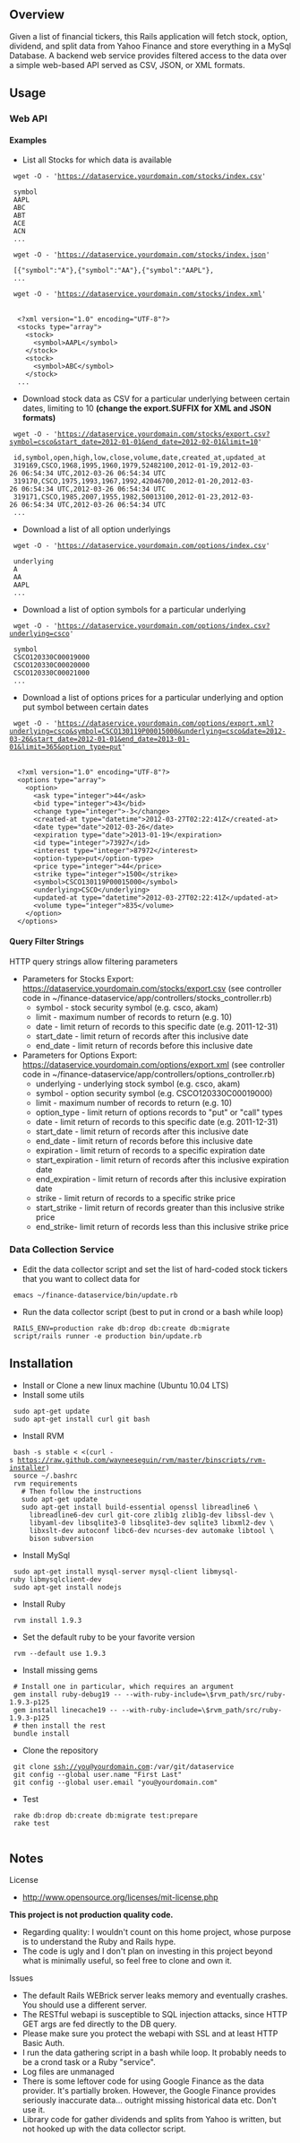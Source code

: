== Overview ==

Given a list of financial tickers, this Rails application will fetch
stock, option, dividend, and split data from Yahoo Finance and store
everything in a MySql Database. A backend web service provides
filtered access to the data over a simple web-based API served as CSV,
JSON, or XML formats.


== Usage ==

=== Web API ===

==== Examples ====

* List all Stocks for which data is available

  wget -O - 'https://dataservice.yourdomain.com/stocks/index.csv'

  symbol
  AAPL
  ABC
  ABT
  ACE
  ACN
  ...

  wget -O - 'https://dataservice.yourdomain.com/stocks/index.json'

  [{"symbol":"A"},{"symbol":"AA"},{"symbol":"AAPL"},
  ...

  wget -O - 'https://dataservice.yourdomain.com/stocks/index.xml'

 <nowiki>
  <?xml version="1.0" encoding="UTF-8"?>
  <stocks type="array">
    <stock>
      <symbol>AAPL</symbol>
    </stock>
    <stock>
      <symbol>ABC</symbol>
    </stock>
  ...
</nowiki>

* Download stock data as CSV for a particular underlying between certain dates, limiting to 10 '''(change the export.SUFFIX for XML and JSON formats)'''
  wget -O - 'https://dataservice.yourdomain.com/stocks/export.csv?symbol=csco&start_date=2012-01-01&end_date=2012-02-01&limit=10'

  id,symbol,open,high,low,close,volume,date,created_at,updated_at
  319169,CSCO,1968,1995,1960,1979,52482100,2012-01-19,2012-03-26 06:54:34 UTC,2012-03-26 06:54:34 UTC
  319170,CSCO,1975,1993,1967,1992,42046700,2012-01-20,2012-03-26 06:54:34 UTC,2012-03-26 06:54:34 UTC
  319171,CSCO,1985,2007,1955,1982,50013100,2012-01-23,2012-03-26 06:54:34 UTC,2012-03-26 06:54:34 UTC
  ...

* Download a list of all option underlyings
  wget -O - 'https://dataservice.yourdomain.com/options/index.csv'

  underlying
  A
  AA
  AAPL
  ...

* Download a list of option symbols for a particular underlying
  wget -O - 'https://dataservice.yourdomain.com/options/index.csv?underlying=csco'

  symbol
  CSCO120330C00019000
  CSCO120330C00020000
  CSCO120330C00021000
  ...

* Download a list of options prices for a particular underlying and option put symbol between certain dates
  wget -O - 'https://dataservice.yourdomain.com/options/export.xml?underlying=csco&symbol=CSCO130119P00015000&underlying=csco&date=2012-03-26&start_date=2012-01-01&end_date=2013-01-01&limit=365&option_type=put'

 <nowiki>
  <?xml version="1.0" encoding="UTF-8"?>
  <options type="array">
    <option>
      <ask type="integer">44</ask>
      <bid type="integer">43</bid>
      <change type="integer">-3</change>
      <created-at type="datetime">2012-03-27T02:22:41Z</created-at>
      <date type="date">2012-03-26</date>
      <expiration type="date">2013-01-19</expiration>
      <id type="integer">73927</id>
      <interest type="integer">87972</interest>
      <option-type>put</option-type>
      <price type="integer">44</price>
      <strike type="integer">1500</strike>
      <symbol>CSCO130119P00015000</symbol>
      <underlying>CSCO</underlying>
      <updated-at type="datetime">2012-03-27T02:22:41Z</updated-at>
      <volume type="integer">835</volume>
    </option>
  </options>
</nowiki>

==== Query Filter Strings ====

HTTP query strings allow filtering parameters

* Parameters for Stocks Export: https://dataservice.yourdomain.com/stocks/export.csv (see controller code in ~/finance-dataservice/app/controllers/stocks_controller.rb)
** symbol - stock security symbol (e.g. csco, akam)
** limit - maximum number of records to return (e.g. 10)
** date - limit return of records to this specific date (e.g. 2011-12-31)
** start_date - limit return of records after this inclusive date
** end_date - limit return of records before this inclusive date
* Parameters for Options Export: https://dataservice.yourdomain.com/options/export.xml (see controller code in ~/finance-dataservice/app/controllers/options_controller.rb)
** underlying - underlying stock symbol (e.g. csco, akam)
** symbol - option security symbol (e.g. CSCO120330C00019000)
** limit - maximum number of records to return (e.g. 10)
** option_type - limit return of options records to "put" or "call" types
** date - limit return of records to this specific date (e.g. 2011-12-31)
** start_date - limit return of records after this inclusive date
** end_date - limit return of records before this inclusive date
** expiration - limit return of records to a specific expiration date
** start_expiration - limit return of records after this inclusive expiration date
** end_expiration - limit return of records after this inclusive expiration date
** strike - limit return of records to a specific strike price
** start_strike - limit return of records greater than this inclusive strike price
** end_strike- limit return of records less than this inclusive strike price

=== Data Collection Service ===

* Edit the data collector script and set the list of hard-coded stock tickers that you want to collect data for
  emacs ~/finance-dataservice/bin/update.rb

* Run the data collector script (best to put in crond or a bash while loop)
  RAILS_ENV=production rake db:drop db:create db:migrate
  script/rails runner -e production bin/update.rb


== Installation ==

* Install or Clone a new linux machine (Ubuntu 10.04 LTS)
* Install some utils
  sudo apt-get update
  sudo apt-get install curl git bash
* Install RVM
  bash -s stable < <(curl -s https://raw.github.com/wayneeseguin/rvm/master/binscripts/rvm-installer)
  source ~/.bashrc
  rvm requirements
    # Then follow the instructions
    sudo apt-get update
    sudo apt-get install build-essential openssl libreadline6 \
      libreadline6-dev curl git-core zlib1g zlib1g-dev libssl-dev \
      libyaml-dev libsqlite3-0 libsqlite3-dev sqlite3 libxml2-dev \
      libxslt-dev autoconf libc6-dev ncurses-dev automake libtool \
      bison subversion
* Install MySql
  sudo apt-get install mysql-server mysql-client libmysql-ruby libmysqlclient-dev
  sudo apt-get install nodejs
* Install Ruby
  rvm install 1.9.3
* Set the default ruby to be your favorite version
  rvm --default use 1.9.3
* Install missing gems
  # Install one in particular, which requires an argument
  gem install ruby-debug19 -- --with-ruby-include=\$rvm_path/src/ruby-1.9.3-p125 
  gem install linecache19 -- --with-ruby-include=\$rvm_path/src/ruby-1.9.3-p125
  # then install the rest
  bundle install
* Clone the repository
  git clone ssh://you@yourdomain.com:<portnumber>/var/git/dataservice
  git config --global user.name "First Last"
  git config --global user.email "you@yourdomain.com"
* Test
  rake db:drop db:create db:migrate test:prepare
  rake test
  
== Notes ==

License
* http://www.opensource.org/licenses/mit-license.php

'''This project is not production quality code.'''
* Regarding quality: I wouldn't count on this home project, whose purpose is to understand the Ruby and Rails hype.
* The code is ugly and I don't plan on investing in this project beyond what is minimally useful, so feel free to clone and own it.

Issues
* The default Rails WEBrick server leaks memory and eventually crashes.  You should use a different server.
* The RESTful webapi is susceptible to SQL injection attacks, since HTTP GET args are fed directly to the DB query.
* Please make sure you protect the webapi with SSL and at least HTTP Basic Auth.
* I run the data gathering script in a bash while loop.  It probably needs to be a crond task or a Ruby "service".
* Log files are unmanaged
* There is some leftover code for using Google Finance as the data provider.  It's partially broken.  However, the Google Finance provides seriously inaccurate data... outright missing historical data etc.  Don't use it.
* Library code for gather dividends and splits from Yahoo is written, but not hooked up with the data collector script.
